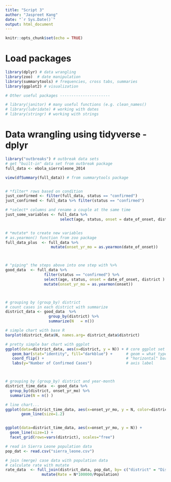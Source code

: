 ```yaml
---
title: "Script 3"
author: "Jaspreet Kang"
date: "`r Sys.Date()`"
output: html_document
---
```


```r
knitr::opts_chunk$set(echo = TRUE)
```

# Load packages
```r

library(dplyr) # data wrangling
library(zoo)  # date manipulation
library(summarytools) # frequencies, cross tabs, summaries
library(ggplot2) # visualization

# Other useful packages ----------------------

# library(janitor) # many useful functions (e.g. clean_names()
# library(lubridate) # working with dates
# library(stringr) # working with strings

```

# Data wrangling using tidyverse - dplyr
```r

library("outbreaks") # outbreak data sets
# get "built-in" data set from outbreak package
full_data <- ebola_sierraleone_2014  

view(dfSummary(full_data)) # from summarytools package


# *filter* rows based on condition
just_confirmed <- filter(full_data, status == "confirmed")    
just_confirmed <- full_data %>% filter(status == "confirmed") 

# *select* columns and rename a couple at the same time
just_some_variables <- full_data %>% 
                        select(age, status, onset = date_of_onset, district )


# *mutate* to create new variables
# as.yearmon() function from zoo package
full_data_plus  <- full_data %>%
                    mutate(onset_yr_mo = as.yearmon(date_of_onset))  



# "piping" the steps above into one step with %>%
good_data  <- full_data %>% 
                 filter(status == "confirmed") %>%
                 select(age, status, onset = date_of_onset, district ) %>%
                 mutate(onset_yr_mo = as.yearmon(onset))  



# grouping by (group_by) district 
# count cases in each district with summarize
district_data <- good_data  %>% 
                   group_by(district) %>%
                   summarize(N   = n())

# simple chart with base R
barplot(district_data$N, names.arg= district_data$district)

# pretty simple bar chart with ggplot
ggplot(data=district_data, aes(x=district, y = N)) + # core ggplot set up
   geom_bar(stat="identity", fill="darkblue") +      # geom = what type of plot
   coord_flip() +                                    # "horizontal" bar chart
   labs(y="Number of Confirmed Cases")               # axis label



# grouping by (group_by) district and year-month 
district_time_data  <- good_data %>% 
  group_by(district, onset_yr_mo) %>%
  summarize(N = n() )

# line chart...
ggplot(data=district_time_data, aes(x=onset_yr_mo, y = N, color=district )) + 
       geom_line(size=1.2)


ggplot(data=district_time_data, aes(x=onset_yr_mo, y = N)) + 
  geom_line(size=1) +
  facet_grid(rows=vars(district), scales="free")

# read in Sierra Leone population data
pop_dat <- read.csv("sierra_leone.csv")

# join (merge) case data with population data 
# calculate rate with mutate
rate_data  <- full_join(district_data, pop_dat, by= c("district" = "District")) %>%
                mutate(Rate = N*100000/Population)

```
